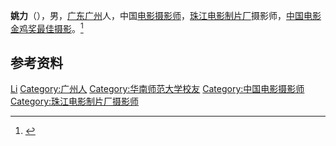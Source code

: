 '''姚力'''（{{bd|1955年|}}），男，[[广东|广东]][[广州|广州]]人，中国[[电影摄影师|电影摄影师]]，[[珠江电影制片厂|珠江电影制片厂]]摄影师，[[中国电影金鸡奖最佳摄影|中国电影金鸡奖最佳摄影]]。<ref>{{Cite web|title=姚力|url=http://www.dysys.org/syjsq1.asp?id=33&gid=101|accessdate=2020-12-20|work=中国影视摄影师学会}}</ref>

== 参考资料 ==
{{reflist}}

{{中国人物小作品}}
{{中国电影金鸡奖最佳摄影}}

{{Authority control}}
{{DEFAULTSORT:Yao姚}}
[[Category:姚姓|Li]]
[[Category:广州人|Category:广州人]]
[[Category:华南师范大学校友|Category:华南师范大学校友]]
[[Category:中国电影摄影师|Category:中国电影摄影师]]
[[Category:珠江电影制片厂摄影师|Category:珠江电影制片厂摄影师]]